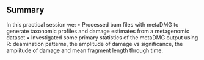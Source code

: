 
## Summary
In this practical session we:
•	Processed bam files with metaDMG to generate taxonomic profiles and damage estimates from a metagenomic dataset
•	Investigated some primary statistics of the metaDMG output using R: deamination patterns, the amplitude of damage vs significance, the amplitude of damage and mean fragment length through time.